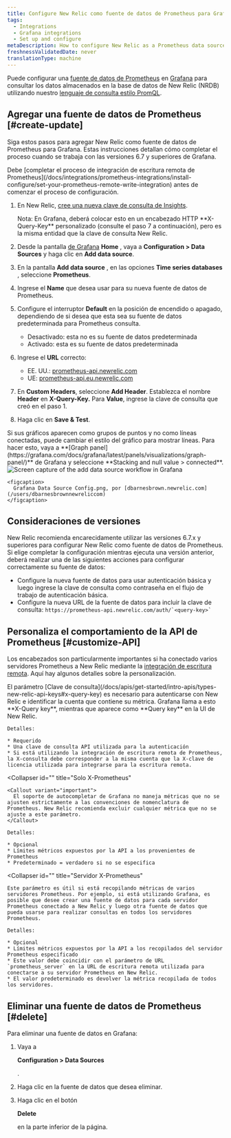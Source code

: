 ```yaml
---
title: Configure New Relic como fuente de datos de Prometheus para Grafana
tags:
  - Integrations
  - Grafana integrations
  - Set up and configure
metaDescription: How to configure New Relic as a Prometheus data source for Grafana
freshnessValidatedDate: never
translationType: machine
---
```



Puede configurar una [fuente de datos de Prometheus](https://grafana.com/docs/grafana/latest/features/datasources/prometheus/) en [Grafana](https://grafana.com/login) para consultar los datos almacenados en la base de datos de New Relic (NRDB) utilizando nuestro [lenguaje de consulta estilo PromQL](/docs/integrations/prometheus-integrations/view-query-data/supported-promql-features).

## Agregar una fuente de datos de Prometheus [#create-update]

Siga estos pasos para agregar New Relic como fuente de datos de Prometheus para Grafana. Estas instrucciones detallan cómo completar el proceso cuando se trabaja con las versiones 6.7 y superiores de Grafana.

<Callout variant="important">
  Debe [completar el proceso de integración de escritura remota de Prometheus](/docs/integrations/prometheus-integrations/install-configure/set-your-prometheus-remote-write-integration) antes de comenzar el proceso de configuración.
</Callout>

1. En New Relic, [cree una nueva clave de consulta de Insights](/docs/apis/intro-apis/new-relic-api-keys/#insights-query-key).

   <Callout variant="important">
     Nota: En Grafana, deberá colocar esto en un encabezado HTTP <DNT>**X-Query-Key**</DNT> personalizado (consulte el paso 7 a continuación), pero es la misma entidad que la clave de consulta New Relic.
   </Callout>

2. Desde la pantalla [de Grafana](https://grafana.com/login) <DNT>**Home**</DNT> , vaya a <DNT>**Configuration > Data Sources**</DNT> y haga clic en <DNT>**Add data source**</DNT>.

3. En la pantalla <DNT>**Add data source**</DNT> , en las opciones <DNT>**Time series databases**</DNT> , seleccione <DNT>**Prometheus**</DNT>.

4. Ingrese el <DNT>**Name**</DNT> que desea usar para su nueva fuente de datos de Prometheus.

5. Configure el interruptor <DNT>**Default**</DNT> en la posición de encendido o apagado, dependiendo de si desea que esta sea su fuente de datos predeterminada para Prometheus consulta.

   * Desactivado: esta no es su fuente de datos predeterminada
   * Activado: esta es su fuente de datos predeterminada

6. Ingrese el <DNT>**URL**</DNT> correcto:

   * EE. UU.: [prometheus-api.newrelic.com](https://prometheus-api.newrelic.com)
   * UE: [prometheus-api.eu.newrelic.com](https://prometheus-api.eu.newrelic.com)

7. En <DNT>**Custom Headers**</DNT>, seleccione <DNT>**Add Header**</DNT>. Establezca el nombre <DNT>**Header**</DNT> en <DNT>**X-Query-Key.**</DNT> Para <DNT>**Value**</DNT>, ingrese la clave de consulta que creó en el paso 1.

8. Haga clic en <DNT>**Save & Test**</DNT>.

<Callout variant="tip">
  Si sus gráficos aparecen como grupos de puntos y no como líneas conectadas, puede cambiar el estilo del gráfico para mostrar líneas. Para hacer esto, vaya a <DNT>**[Graph panel](https://grafana.com/docs/grafana/latest/panels/visualizations/graph-panel/)**</DNT> de Grafana y seleccione <DNT>**Stacking and null value > connected**</DNT>.
</Callout>

<CollapserGroup>
  <Collapser
    id=""
    title="Imagen de configuración de muestra"
  >
    <img
      title="Configure New Relic as a Prometheus data source for Grafana"
      alt="Screen capture of the add data source workflow in Grafana"
      src={moreintegrationsGrafanaDataSourceConfig}
    />

    <figcaption>
      Grafana Data Source Config.png, por [dbarnesbrown.newrelic.com](/users/dbarnesbrownnewreliccom)
    </figcaption>
  </Collapser>
</CollapserGroup>

<InstallFeedback/>

## Consideraciones de versiones

New Relic recomienda encarecidamente utilizar las versiones 6.7.x y superiores para configurar New Relic como fuente de datos de Prometheus. Si elige completar la configuración mientras ejecuta una versión anterior, deberá realizar una de las siguientes acciones para configurar correctamente su fuente de datos:

* Configure la nueva fuente de datos para usar autenticación básica y luego ingrese la clave de consulta como contraseña en el flujo de trabajo de autenticación básica.
* Configure la nueva URL de la fuente de datos para incluir la clave de consulta: `` https://prometheus-api.newrelic.com/auth/`<query-key>` ``

## Personaliza el comportamiento de la API de Prometheus [#customize-API]

Los encabezados son particularmente importantes si ha conectado varios servidores Prometheus a New Relic mediante la [integración de escritura remota](/docs/integrations/prometheus-integrations/install-configure/set-your-prometheus-remote-write-integration). Aquí hay algunos detalles sobre la personalización.

<CollapserGroup>
  <Collapser
    id=""
    title="X-consulta (Clave de consulta)"
  >
    El parámetro [Clave de consulta](/docs/apis/get-started/intro-apis/types-new-relic-api-keys#x-query-key) es necesario para autenticarse con New Relic e identificar la cuenta que contiene su métrica. Grafana llama a esto <DNT>**X-Query key**</DNT>, mientras que aparece como <DNT>**Query key**</DNT> en la UI de New Relic.

    Detalles:

    * Requerido
    * Una clave de consulta API utilizada para la autenticación
    * Si está utilizando la integración de escritura remota de Prometheus, la X-consulta debe corresponder a la misma cuenta que la X-clave de licencia utilizada para integrarse para la escritura remota.
  </Collapser>

  <Collapser
    id=""
    title="Solo X-Prometheus"
  >
    <Callout variant="important">
      El soporte de autocompletar de Grafana no maneja métricas que no se ajusten estrictamente a las convenciones de nomenclatura de Prometheus. New Relic recomienda excluir cualquier métrica que no se ajuste a este parámetro.
    </Callout>

    Detalles:

    * Opcional
    * Límites métricos expuestos por la API a los provenientes de Prometheus
    * Predeterminado = verdadero si no se especifica
  </Collapser>

  <Collapser
    id=""
    title="Servidor X-Prometheus"
  >
    Este parámetro es útil si está recopilando métricas de varios servidores Prometheus. Por ejemplo, si está utilizando Grafana, es posible que desee crear una fuente de datos para cada servidor Prometheus conectado a New Relic y luego otra fuente de datos que pueda usarse para realizar consultas en todos los servidores Prometheus.

    Detalles:

    * Opcional
    * Límites métricos expuestos por la API a los recopilados del servidor Prometheus especificado
    * Este valor debe coincidir con el parámetro de URL `prometheus_server` en la URL de escritura remota utilizada para conectarse a su servidor Prometheus en New Relic.
    * El valor predeterminado es devolver la métrica recopilada de todos los servidores.
  </Collapser>
</CollapserGroup>

## Eliminar una fuente de datos de Prometheus [#delete]

Para eliminar una fuente de datos en Grafana:

1. Vaya a

   <DNT>**Configuration > Data Sources**</DNT>

   .

2. Haga clic en la fuente de datos que desea eliminar.

3. Haga clic en el botón

   <DNT>**Delete**</DNT>

   en la parte inferior de la página.